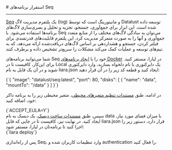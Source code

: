 

<Layout>
<Head>
<title>مستندات استقرار برنامه‌های Seq - لیارا</title>
</Head>
# استقرار برنامه‌های Seq
<hr className="mb-2" />

<div className="h-4" />
<a href="https://datalust.co/seq" className="text-[#2196f3] ">Seq</a> یک پلتفرم مدیریت لاگ (log) و مانیتورینگ است که توسط Datalust توسعه داده شده است. این ابزار برای جمع‌آوری، جستجو، تجزیه و تحلیل و بصری‌سازی لاگ‌های برنامه‌ها استفاده می‌شود. با Seq می‌توان به سادگی لاگ‌های مختلف را از منابع متعدد جمع‌آوری و آنها را به صورت متمرکز مدیریت کرد. این پلتفرم قابلیت‌های قدرتمندی برای فیلتر کردن، جستجو و هشداردهی بر اساس لاگ‌های دریافت‌شده ارائه می‌دهد، که به تیم‌های توسعه و عملیات کمک می‌کند مشکلات را سریع‌تر تشخیص داده و برطرف کنند.

<div className="h-2" />

شما می‌توانید برنامه‌های Seq خود را با <a href="../how-tos/create-app" className="text-[#2196f3] ">ایجاد برنامه‌های Docker</a> در لیارا، مستقر کنید.
برای این‌کار، کافیست تا 
در Local یک دایرکتوری با نام دلخواه بسازید، وارد دایرکتوری شوید و در آن یک فایل به نام <Important>liara.json</Important> ایجاد کنید و قطعه کد زیر را در آن قرار دهید:
<div className="h-2" />
<div dir='ltr'>
    <Highlight className="json">
        {`{
    "image": "datalust/seq:latest",
    "port": 80,
    "disks": [
        {
            "name": "data",
            "mountTo": "/data"
        }
    ]
  }`}
    </Highlight>
</div>
<div className="h-2" />

در ادامه، طبق <a href="../../details/envs" className="text-[#2196f3] ">مستندات تنظیم متغیرهای محیطی</a>، متغیر محیطی زیر را به برنامه داکر خود، اضافه کنید:

<div className="h-2" />
<div dir='ltr'>
    <Highlight className="bash">
        {`ACCEPT_EULA=Y`}
    </Highlight>
</div>
<div className="h-2" />
سپس، طبق <a href="../../disks/create" className="text-[#2196f3] ">مستندات ساخت دیسک</a>، یک دیسک به نام <Important>data</Important> با میزان فضای مورد نیاز، ایجاد کنید. 
در نهایت نیز، کافیست تا در جایی که فایل <Important>liara.json</Important> قرار دارد، دستور زیر را اجرا کنید تا برنامه‌تان در لیارا، مستقر شود:

<div className="h-2" />
<div dir='ltr'>
    <Highlight className="bash">
        {`liara deploy`}
    </Highlight>
</div>

<div className="h-2" />
<Alert variant="info">
<p>
پس از راه‌اندازی Seq، وارد تنظیمات کاربران شده و authentication را فعال کنید.
</p>
</Alert>

</Layout>